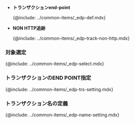 -   **トランザクションend-point**  

      {@include: ../common-items/_edp-def.mdx} 

-   **NON HTTP追跡**  

      {@include: ../common-items/_edp-track-non-http.mdx} 

### 対象選定

{@include: ../common-items/_edp-select.mdx} 

### トランザクションのEND POINT指定

{@include: ../common-items/_edp-trs-setting.mdx}

### トランザクション名の定義

{@include: ../common-items/_edp-name-setting.mdx}

<!--
### 플러그인 사용

{@include: ../common-items/_edp-plugin.mdx}
-->
